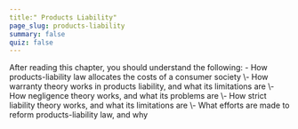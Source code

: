 ```yaml
---
title:" Products Liability"
page_slug: products-liability
summary: false
quiz: false
---
```

<div className="content-chunk" data-subsection-id = "Products-Liability-17pt">
<Info title="LEARNING OBJECTIVES">After reading this chapter, you should understand the following: - How products-liability law allocates the costs of a consumer society  
\- How warranty theory works in products liability, and what its limitations are  
\- How negligence theory works, and what its problems are  
\- How strict liability theory works, and what its limitations are  
\- What efforts are made to reform products-liability law, and why</Info>
</div>
